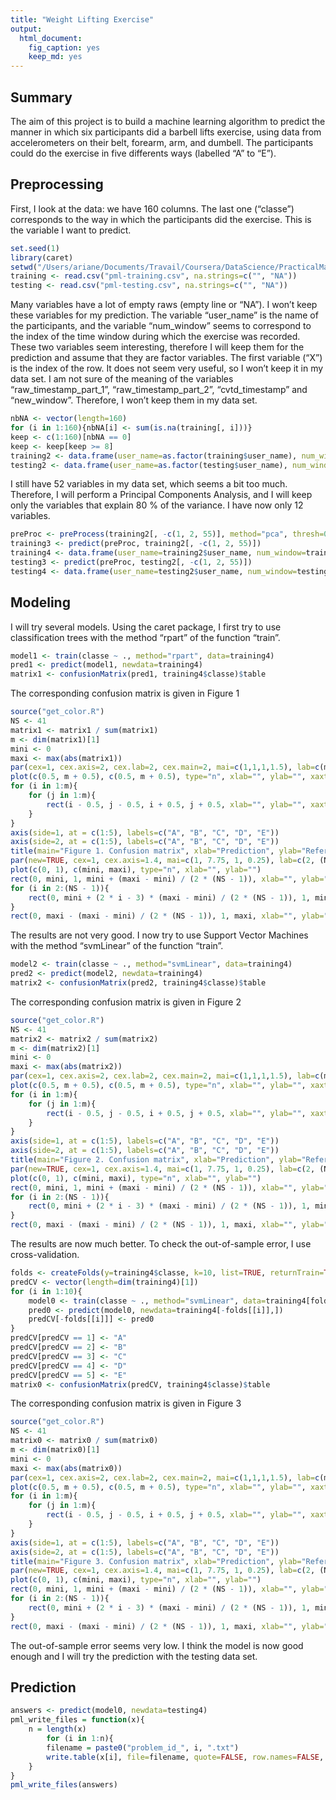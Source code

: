 ```yaml
---
title: "Weight Lifting Exercise"
output:
  html_document:
    fig_caption: yes
    keep_md: yes
---
```


## Summary

The aim of this project is to build a machine learning algorithm to predict the manner in which six participants did a barbell lifts exercise, using data from accelerometers on their belt, forearm, arm, and dumbell. The participants could do the exercise in five differents ways (labelled "A" to "E").

## Preprocessing

First, I look at the data: we have 160 columns. The last one ("classe") corresponds to the way in which the participants did the exercise. This is the variable I want to predict.

```r
set.seed(1)
library(caret)
setwd("/Users/ariane/Documents/Travail/Coursera/DataScience/PracticalMachineLearning/")
training <- read.csv("pml-training.csv", na.strings=c("", "NA"))
testing <- read.csv("pml-testing.csv", na.strings=c("", "NA"))
```

Many variables have a lot of empty raws (empty line or "NA"). I won't keep these variables for my prediction. The variable "user_name" is the name of the participants, and the variable "num_window" seems to correspond to the index of the time window during which the exercise was recorded. These two variables seem interesting, therefore I will keep them for the prediction and assume that they are factor variables. The first variable ("X") is the index of the row. It does not seem very useful, so I won't keep it in my data set. I am not sure of the meaning of the variables "raw_timestamp_part_1", "raw_timestamp_part_2", "cvtd_timestamp" and "new_window". Therefore, I won't keep them in my data set.

```r
nbNA <- vector(length=160)
for (i in 1:160){nbNA[i] <- sum(is.na(training[, i]))}
keep <- c(1:160)[nbNA == 0]
keep <- keep[keep >= 8]
training2 <- data.frame(user_name=as.factor(training$user_name), num_window=as.factor(training$num_window), training[, keep])
testing2 <- data.frame(user_name=as.factor(testing$user_name), num_window=as.factor(testing$num_window), testing[, keep])
```

I still have 52 variables in my data set, which seems a bit too much. Therefore, I will perform a Principal Components Analysis, and I will keep only the variables that explain 80 % of the variance. I have now only 12 variables.

```r
preProc <- preProcess(training2[, -c(1, 2, 55)], method="pca", thresh=0.80)
training3 <- predict(preProc, training2[, -c(1, 2, 55)])
training4 <- data.frame(user_name=training2$user_name, num_window=training2$num_window, training3, classe=training2$classe)
testing3 <- predict(preProc, testing2[, -c(1, 2, 55)])
testing4 <- data.frame(user_name=testing2$user_name, num_window=testing2$num_window, testing3)
```

## Modeling

I will try several models. Using the caret package, I first try to use classification trees with the method "rpart" of the function "train".

```r
model1 <- train(classe ~ ., method="rpart", data=training4)
pred1 <- predict(model1, newdata=training4)
matrix1 <- confusionMatrix(pred1, training4$classe)$table
```

The corresponding confusion matrix is given in Figure 1

```r
source("get_color.R")
NS <- 41
matrix1 <- matrix1 / sum(matrix1)
m <- dim(matrix1)[1]
mini <- 0
maxi <- max(abs(matrix1))
par(cex=1, cex.axis=2, cex.lab=2, cex.main=2, mai=c(1,1,1,1.5), lab=c(m, m, 7), xaxs="i", yaxs="i")
plot(c(0.5, m + 0.5), c(0.5, m + 0.5), type="n", xlab="", ylab="", xaxt="n", yaxt="n")
for (i in 1:m){
    for (j in 1:m){
        rect(i - 0.5, j - 0.5, i + 0.5, j + 0.5, xlab="", ylab="", xaxt="n", yaxt="n", col=get_color(matrix1[i, j], mini, maxi, NS), border=get_color(matrix1[i, j], mini, maxi, NS))
    }
}
axis(side=1, at = c(1:5), labels=c("A", "B", "C", "D", "E"))
axis(side=2, at = c(1:5), labels=c("A", "B", "C", "D", "E"))
title(main="Figure 1. Confusion matrix", xlab="Prediction", ylab="Reference")
par(new=TRUE, cex=1, cex.axis=1.4, mai=c(1, 7.75, 1, 0.25), lab=c(2, (NS - 1) / 4 + 1, 7), xaxt="n", xaxs="i", yaxs="i")
plot(c(0, 1), c(mini, maxi), type="n", xlab="", ylab="")
rect(0, mini, 1, mini + (maxi - mini) / (2 * (NS - 1)), xlab="", ylab="", col=get_color(mini, mini, maxi, NS), border=get_color(mini, mini, maxi, NS))
for (i in 2:(NS - 1)){
    rect(0, mini + (2 * i - 3) * (maxi - mini) / (2 * (NS - 1)), 1, mini + (2 * i - 1) * (maxi - mini) / (2 * (NS - 1)), xlab="", ylab="", col=get_color(mini + (i - 1) * (maxi - mini) / (NS - 1), mini, maxi, NS), border=get_color(mini + (i - 1) * (maxi - mini) / (NS - 1), mini, maxi, NS))
}
rect(0, maxi - (maxi - mini) / (2 * (NS - 1)), 1, maxi, xlab="", ylab="", col=get_color(maxi, mini, maxi, NS), border=get_color(maxi, mini, maxi, NS))
```

The results are not very good. I now try to use Support Vector Machines with the method "svmLinear" of the function "train".

```r
model2 <- train(classe ~ ., method="svmLinear", data=training4)
pred2 <- predict(model2, newdata=training4)
matrix2 <- confusionMatrix(pred2, training4$classe)$table
```

The corresponding confusion matrix is given in Figure 2

```r
source("get_color.R")
NS <- 41
matrix2 <- matrix2 / sum(matrix2)
m <- dim(matrix2)[1]
mini <- 0
maxi <- max(abs(matrix2))
par(cex=1, cex.axis=2, cex.lab=2, cex.main=2, mai=c(1,1,1,1.5), lab=c(m, m, 7), xaxs="i", yaxs="i")
plot(c(0.5, m + 0.5), c(0.5, m + 0.5), type="n", xlab="", ylab="", xaxt="n", yaxt="n")
for (i in 1:m){
    for (j in 1:m){
        rect(i - 0.5, j - 0.5, i + 0.5, j + 0.5, xlab="", ylab="", xaxt="n", yaxt="n", col=get_color(matrix2[i, j], mini, maxi, NS), border=get_color(matrix2[i, j], mini, maxi, NS))
    }
}
axis(side=1, at = c(1:5), labels=c("A", "B", "C", "D", "E"))
axis(side=2, at = c(1:5), labels=c("A", "B", "C", "D", "E"))
title(main="Figure 2. Confusion matrix", xlab="Prediction", ylab="Reference")
par(new=TRUE, cex=1, cex.axis=1.4, mai=c(1, 7.75, 1, 0.25), lab=c(2, (NS - 1) / 4 + 1, 7), xaxt="n", xaxs="i", yaxs="i")
plot(c(0, 1), c(mini, maxi), type="n", xlab="", ylab="")
rect(0, mini, 1, mini + (maxi - mini) / (2 * (NS - 1)), xlab="", ylab="", col=get_color(mini, mini, maxi, NS), border=get_color(mini, mini, maxi, NS))
for (i in 2:(NS - 1)){
    rect(0, mini + (2 * i - 3) * (maxi - mini) / (2 * (NS - 1)), 1, mini + (2 * i - 1) * (maxi - mini) / (2 * (NS - 1)), xlab="", ylab="", col=get_color(mini + (i - 1) * (maxi - mini) / (NS - 1), mini, maxi, NS), border=get_color(mini + (i - 1) * (maxi - mini) / (NS - 1), mini, maxi, NS))
}
rect(0, maxi - (maxi - mini) / (2 * (NS - 1)), 1, maxi, xlab="", ylab="", col=get_color(maxi, mini, maxi, NS), border=get_color(maxi, mini, maxi, NS))
```

The results are now much better. To check the out-of-sample error, I use cross-validation.

```r
folds <- createFolds(y=training4$classe, k=10, list=TRUE, returnTrain=TRUE)
predCV <- vector(length=dim(training4)[1])
for (i in 1:10){
    model0 <- train(classe ~ ., method="svmLinear", data=training4[folds[[i]],])
    pred0 <- predict(model0, newdata=training4[-folds[[i]],])
    predCV[-folds[[i]]] <- pred0
}
predCV[predCV == 1] <- "A"
predCV[predCV == 2] <- "B"
predCV[predCV == 3] <- "C"
predCV[predCV == 4] <- "D"
predCV[predCV == 5] <- "E"
matrix0 <- confusionMatrix(predCV, training4$classe)$table
```

The corresponding confusion matrix is given in Figure 3

```r
source("get_color.R")
NS <- 41
matrix0 <- matrix0 / sum(matrix0)
m <- dim(matrix0)[1]
mini <- 0
maxi <- max(abs(matrix0))
par(cex=1, cex.axis=2, cex.lab=2, cex.main=2, mai=c(1,1,1,1.5), lab=c(m, m, 7), xaxs="i", yaxs="i")
plot(c(0.5, m + 0.5), c(0.5, m + 0.5), type="n", xlab="", ylab="", xaxt="n", yaxt="n")
for (i in 1:m){
    for (j in 1:m){
        rect(i - 0.5, j - 0.5, i + 0.5, j + 0.5, xlab="", ylab="", xaxt="n", yaxt="n", col=get_color(matrix0[i, j], mini, maxi, NS), border=get_color(matrix0[i, j], mini, maxi, NS))
    }
}
axis(side=1, at = c(1:5), labels=c("A", "B", "C", "D", "E"))
axis(side=2, at = c(1:5), labels=c("A", "B", "C", "D", "E"))
title(main="Figure 3. Confusion matrix", xlab="Prediction", ylab="Reference")
par(new=TRUE, cex=1, cex.axis=1.4, mai=c(1, 7.75, 1, 0.25), lab=c(2, (NS - 1) / 4 + 1, 7), xaxt="n", xaxs="i", yaxs="i")
plot(c(0, 1), c(mini, maxi), type="n", xlab="", ylab="")
rect(0, mini, 1, mini + (maxi - mini) / (2 * (NS - 1)), xlab="", ylab="", col=get_color(mini, mini, maxi, NS), border=get_color(mini, mini, maxi, NS))
for (i in 2:(NS - 1)){
    rect(0, mini + (2 * i - 3) * (maxi - mini) / (2 * (NS - 1)), 1, mini + (2 * i - 1) * (maxi - mini) / (2 * (NS - 1)), xlab="", ylab="", col=get_color(mini + (i - 1) * (maxi - mini) / (NS - 1), mini, maxi, NS), border=get_color(mini + (i - 1) * (maxi - mini) / (NS - 1), mini, maxi, NS))
}
rect(0, maxi - (maxi - mini) / (2 * (NS - 1)), 1, maxi, xlab="", ylab="", col=get_color(maxi, mini, maxi, NS), border=get_color(maxi, mini, maxi, NS))
```

The out-of-sample error seems very low. I think the model is now good enough and I will try the prediction with the testing data set.

## Prediction

```r
answers <- predict(model0, newdata=testing4)
pml_write_files = function(x){
    n = length(x)
        for (i in 1:n){
        filename = paste0("problem_id_", i, ".txt")
        write.table(x[i], file=filename, quote=FALSE, row.names=FALSE, col.names=FALSE)
    }
}
pml_write_files(answers)
```
